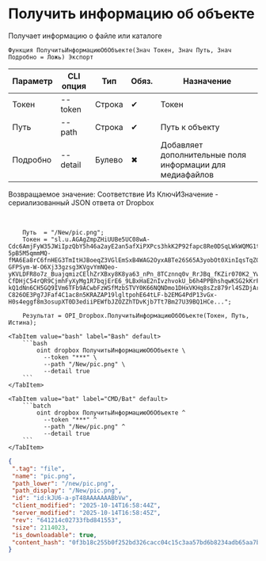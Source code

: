 ﻿---
sidebar_position: 1
description: Получить информацию об объекте и другие функции для работы с Dropbox в Открытом пакете интеграций - бесплатной open-source библиотеке интеграций для 1С:Предприятие 8, OneScript и CLI
keywords: [1C, 1С, 1С:Предприятие, 1С:Предприятие 8.3, API, Интеграция, Сервисы, Обмен, OneScript, CLI, Dropbox]
---


# Получить информацию об объекте
 Получает информацию о файле или каталоге



`Функция ПолучитьИнформациюОбОбъекте(Знач Токен, Знач Путь, Знач Подробно = Ложь) Экспорт`

  | Параметр | CLI опция | Тип | Обяз. | Назначение |
  |-|-|-|-|-|
  | Токен | --token | Строка | &#x2714; | Токен |
  | Путь | --path | Строка | &#x2714; | Путь к объекту |
  | Подробно | --detail | Булево | &#x2716; | Добавляет дополнительные поля информации для медиафайлов |

  
  Возвращаемое значение:   Соответствие Из КлючИЗначение - сериализованный JSON ответа от Dropbox

<br/>



```bsl title="Пример использования для 1С:Предприятие/OneScript"
    Путь  = "/New/pic.png";
    Токен = "sl.u.AGAgZmpZHiUUBe5UC08wA-Cdc6AmjFyW35JWiIpzQbY5h46a2ayE2an5afXiPXPcs3hkK2P92fapc8Re0DSqLWkWQMG1tk9f8DFhJAvPOGqKkVmXUR4JiQlWY1eSnVml2mTRHLbJ4I__zTSqueR83vGYoJoPUShTBxDuvgmnaVTS8xVjIbXB3FfskBNmwn-5pB5M5qmmMQ-fMA6Ea8rC6fnHEG3TmItHJBoeqZ3VGlEmSxB4WAG2OyxABTe26S65A3yobOt0XinIqsTqZGgQL-GFPSym-W-O6Xj33gzsg3KVgvYmNQeo-yKVLDFR8o7z_BuajqmizCElhZrXBxy8K8ya63_nPn_8TCznnq0v_RrJBq_fKZir070K2_Yw4jeF5oiuJhn-CfDHjC54rQR9CjmhFyXyMg1R7bqjErE6_9LBxHaE2nIvzhvokU_b6h4PPBhshqwKSG2kKrFqB2RZUPcC9Uz4y7iTTFegAA_K8sdgIe5-kQ1dNn6CH5GQ9IVm6TFb9ACwbFzWSfMzbSTVY0K66NQNDmo1DHxVKHq8sZz879rl4SZDjAryojLmvwRktsMyLfskLiRM7zCABB6fSDMPFjJCm7_QP1lPajpNu-C826OE3Pg7JFaf4C1ac8n5KRAZAP19lgltpohE64tLF-b2EMG4PdP13vGx-H0s4eggf8m3osupXT0D3ediiPEWfbJZOZZhTDvKjb7Tt7Bm27U39BQ1HCe...";

    Результат = OPI_Dropbox.ПолучитьИнформациюОбОбъекте(Токен, Путь, Истина);
```
    

 <Tabs>
  
    <TabItem value="bash" label="Bash" default>
        ```bash
            oint dropbox ПолучитьИнформациюОбОбъекте \
              --token "***" \
              --path "/New/pic.png" \
              --detail true
        ```
    </TabItem>
  
    <TabItem value="bat" label="CMD/Bat" default>
        ```batch
            oint dropbox ПолучитьИнформациюОбОбъекте ^
              --token "***" ^
              --path "/New/pic.png" ^
              --detail true
        ```
    </TabItem>
</Tabs>


```json title="Результат"
{
 ".tag": "file",
 "name": "pic.png",
 "path_lower": "/new/pic.png",
 "path_display": "/New/pic.png",
 "id": "id:kJU6-a-pT48AAAAAAABbVw",
 "client_modified": "2025-10-14T16:58:44Z",
 "server_modified": "2025-10-14T16:58:45Z",
 "rev": "641214c02733fbd841553",
 "size": 2114023,
 "is_downloadable": true,
 "content_hash": "0f3b18c255b0f252bd326cacc04c15c3aa57bd6b8234adb65aa7bb2987a65492"
}
```
